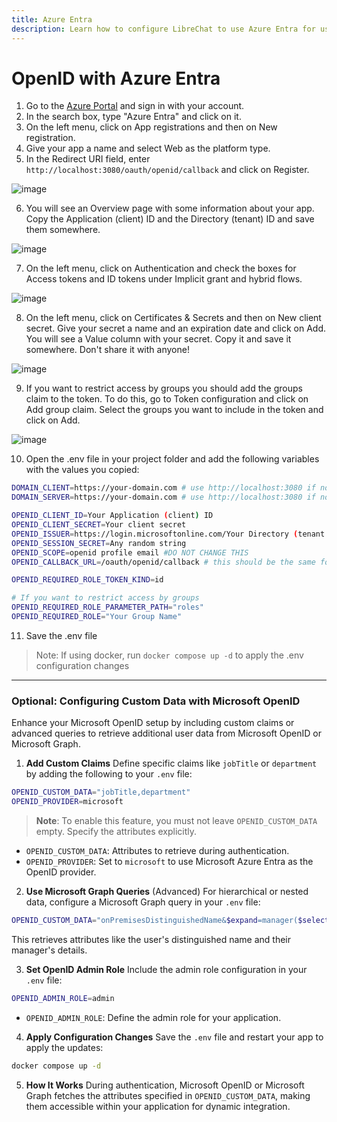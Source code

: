 ```yaml
---
title: Azure Entra
description: Learn how to configure LibreChat to use Azure Entra for user authentication.
---
```


# OpenID with Azure Entra

1. Go to the [Azure Portal](https://portal.azure.com/) and sign in with your account.
2. In the search box, type "Azure Entra" and click on it.
3. On the left menu, click on App registrations and then on New registration.
4. Give your app a name and select Web as the platform type.
5. In the Redirect URI field, enter `http://localhost:3080/oauth/openid/callback` and click on Register.

![image](https://github.com/danny-avila/LibreChat/assets/6623884/2b1aabce-850e-4165-bf76-3c1984f10b6c)

6. You will see an Overview page with some information about your app. Copy the Application (client) ID and the 
Directory (tenant) ID and save them somewhere.

![image](https://github.com/danny-avila/LibreChat/assets/6623884/e67d5e97-e26d-48a5-aa6e-50de4450b1fd)

7. On the left menu, click on Authentication and check the boxes for Access tokens and ID tokens under Implicit 
grant and hybrid flows.

![image](https://github.com/danny-avila/LibreChat/assets/6623884/88a16cbc-ff68-4b3a-ba7b-b380cc3d2366)

8. On the left menu, click on Certificates & Secrets and then on New client secret. Give your secret a 
name and an expiration date and click on Add. You will see a Value column with your secret. Copy it and 
save it somewhere. Don't share it with anyone!

![image](https://github.com/danny-avila/LibreChat/assets/6623884/31aa6cee-5402-4ce0-a950-1b7e147aafc8)

9. If you want to restrict access by groups you should add the groups claim to the token. To do this, go to
Token configuration and click on Add group claim. Select the groups you want to include in the token and click on Add.

![image](https://github.com/danny-avila/LibreChat/assets/6623884/c9d353f5-2cb2-4f00-b4f0-493cfec8fe9a)

10. Open the .env file in your project folder and add the following variables with the values you copied:

```bash filename=".env"
DOMAIN_CLIENT=https://your-domain.com # use http://localhost:3080 if not using a custom domain
DOMAIN_SERVER=https://your-domain.com # use http://localhost:3080 if not using a custom domain

OPENID_CLIENT_ID=Your Application (client) ID
OPENID_CLIENT_SECRET=Your client secret
OPENID_ISSUER=https://login.microsoftonline.com/Your Directory (tenant ID)/v2.0/
OPENID_SESSION_SECRET=Any random string
OPENID_SCOPE=openid profile email #DO NOT CHANGE THIS
OPENID_CALLBACK_URL=/oauth/openid/callback # this should be the same for everyone

OPENID_REQUIRED_ROLE_TOKEN_KIND=id

# If you want to restrict access by groups
OPENID_REQUIRED_ROLE_PARAMETER_PATH="roles"
OPENID_REQUIRED_ROLE="Your Group Name"
```
11. Save the .env file

> Note: If using docker, run `docker compose up -d` to apply the .env configuration changes


---


### Optional: Configuring Custom Data with Microsoft OpenID

Enhance your Microsoft OpenID setup by including custom claims or advanced queries to retrieve additional user data from Microsoft OpenID or Microsoft Graph.

1. **Add Custom Claims**
Define specific claims like `jobTitle` or `department` by adding the following to your `.env` file:
```bash filename=".env"
OPENID_CUSTOM_DATA="jobTitle,department"
OPENID_PROVIDER=microsoft
```
> **Note**: To enable this feature, you must not leave `OPENID_CUSTOM_DATA` empty. Specify the attributes explicitly.
- `OPENID_CUSTOM_DATA`: Attributes to retrieve during authentication.
- `OPENID_PROVIDER`: Set to `microsoft` to use Microsoft Azure Entra as the OpenID provider.

2. **Use Microsoft Graph Queries** (Advanced)
For hierarchical or nested data, configure a Microsoft Graph query in your `.env` file:
```bash filename=".env"
OPENID_CUSTOM_DATA="onPremisesDistinguishedName&$expand=manager($select=displayName,userPrincipalName)"
```
This retrieves attributes like the user's distinguished name and their manager's details.

3. **Set OpenID Admin Role**
Include the admin role configuration in your `.env` file:
```bash filename=".env"
OPENID_ADMIN_ROLE=admin
```
- `OPENID_ADMIN_ROLE`: Define the admin role for your application.

4. **Apply Configuration Changes**
Save the `.env` file and restart your app to apply the updates:
```bash
docker compose up -d
```

5. **How It Works**
During authentication, Microsoft OpenID or Microsoft Graph fetches the attributes specified in `OPENID_CUSTOM_DATA`, making them accessible within your application for dynamic integration.